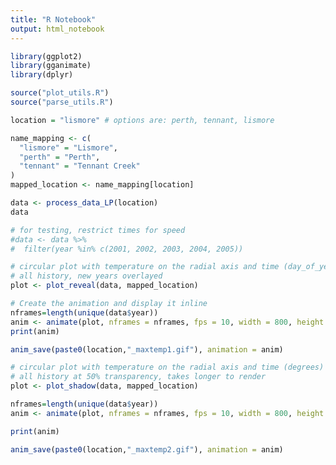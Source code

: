 ---
title: "R Notebook"
output: html_notebook
--- 
```{r}
library(ggplot2)
library(gganimate)
library(dplyr)

source("plot_utils.R")
source("parse_utils.R")

location = "lismore" # options are: perth, tennant, lismore

name_mapping <- c(
  "lismore" = "Lismore",
  "perth" = "Perth",
  "tennant" = "Tennant Creek"
)
mapped_location <- name_mapping[location]
```


```{r}
data <- process_data_LP(location)
data
```


```{r}
# for testing, restrict times for speed
#data <- data %>%
#  filter(year %in% c(2001, 2002, 2003, 2004, 2005))
```


```{r}
# circular plot with temperature on the radial axis and time (day_of_year) on the angular axis
# all history, new years overlayed
plot <- plot_reveal(data, mapped_location)

# Create the animation and display it inline
nframes=length(unique(data$year))
anim <- animate(plot, nframes = nframes, fps = 10, width = 800, height = 800, renderer = gifski_renderer())
print(anim)

```

```{r}
anim_save(paste0(location,"_maxtemp1.gif"), animation = anim)
```



```{r}
# circular plot with temperature on the radial axis and time (degrees) on the angular axis
# all history at 50% transparency, takes longer to render
plot <- plot_shadow(data, mapped_location)

nframes=length(unique(data$year))
anim <- animate(plot, nframes = nframes, fps = 10, width = 800, height = 800, renderer = gifski_renderer())

print(anim)

```

```{r}
anim_save(paste0(location,"_maxtemp2.gif"), animation = anim)
```





